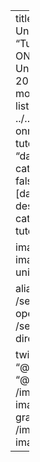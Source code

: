---
title: "ONNX Runtime in Unity"
description: "Tutorials for integrating ONNX Runtime into the Unity game engine." 
date: 2023-10-19
date-modified: 2023-10-20
listing:
  contents: 
    - ../../posts/unity-onnxruntime-cv-plugin-tutorial/**/*.md
  sort: "date asc"
  type: default
  categories: false
  sort-ui: false
  filter-ui: false
  fields: [date, title, reading-time, description, categories]
categories: [onnx, unity, tutorial]

image: ./preview-images/onnx-runtime-unity-series.png

aliases:
- /series/tutorials/icevision-openvino-unity-series
- /series/tutorials/onnx-directml-unity-series

twitter-card:
  creator: "@cdotjdotmills"
  site: "@cdotjdotmills"
  image: /images/default-preview-image-black.png
open-graph:
  image: /images/default-preview-image-black.png


---